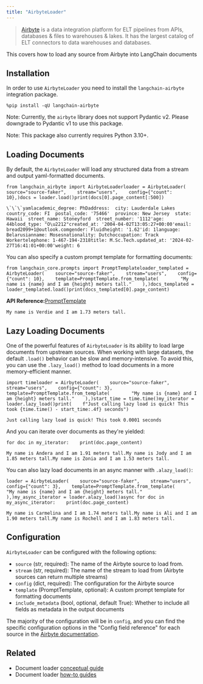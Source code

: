 ```yaml
---
title: "AirbyteLoader"
---
```


> [Airbyte](https://github.com/airbytehq/airbyte) is a data integration platform for ELT pipelines from APIs, databases & files to warehouses & lakes. It has the largest catalog of ELT connectors to data warehouses and databases.

This covers how to load any source from Airbyte into LangChain documents

## Installation

In order to use `AirbyteLoader` you need to install the `langchain-airbyte` integration package.

```
%pip install -qU langchain-airbyte
```

Note: Currently, the `airbyte` library does not support Pydantic v2. Please downgrade to Pydantic v1 to use this package.

Note: This package also currently requires Python 3.10+.

## Loading Documents

By default, the `AirbyteLoader` will load any structured data from a stream and output yaml-formatted documents.

```
from langchain_airbyte import AirbyteLoaderloader = AirbyteLoader(    source="source-faker",    stream="users",    config={"count": 10},)docs = loader.load()print(docs[0].page_content[:500])
```

```
\`\`\`yamlacademic_degree: PhDaddress:  city: Lauderdale Lakes  country_code: FI  postal_code: '75466'  province: New Jersey  state: Hawaii  street_name: Stoneyford  street_number: '1112'age: 44blood_type: "O\u2212"created_at: '2004-04-02T13:05:27+00:00'email: bread2099+1@outlook.comgender: Fluidheight: '1.62'id: 1language: Belarusianname: Mosesnationality: Dutchoccupation: Track Workertelephone: 1-467-194-2318title: M.Sc.Tech.updated_at: '2024-02-27T16:41:01+00:00'weight: 6
```

You can also specify a custom prompt template for formatting documents:

```
from langchain_core.prompts import PromptTemplateloader_templated = AirbyteLoader(    source="source-faker",    stream="users",    config={"count": 10},    template=PromptTemplate.from_template(        "My name is {name} and I am {height} meters tall."    ),)docs_templated = loader_templated.load()print(docs_templated[0].page_content)
```

**API Reference:**[PromptTemplate](https://python.langchain.com/api_reference/core/prompts/langchain_core.prompts.prompt.PromptTemplate.html)

```
My name is Verdie and I am 1.73 meters tall.
```

## Lazy Loading Documents

One of the powerful features of `AirbyteLoader` is its ability to load large documents from upstream sources. When working with large datasets, the default `.load()` behavior can be slow and memory-intensive. To avoid this, you can use the `.lazy_load()` method to load documents in a more memory-efficient manner.

```
import timeloader = AirbyteLoader(    source="source-faker",    stream="users",    config={"count": 3},    template=PromptTemplate.from_template(        "My name is {name} and I am {height} meters tall."    ),)start_time = time.time()my_iterator = loader.lazy_load()print(    f"Just calling lazy load is quick! This took {time.time() - start_time:.4f} seconds")
```

```
Just calling lazy load is quick! This took 0.0001 seconds
```

And you can iterate over documents as they're yielded:

```
for doc in my_iterator:    print(doc.page_content)
```

```
My name is Andera and I am 1.91 meters tall.My name is Jody and I am 1.85 meters tall.My name is Zonia and I am 1.53 meters tall.
```

You can also lazy load documents in an async manner with `.alazy_load()`:

```
loader = AirbyteLoader(    source="source-faker",    stream="users",    config={"count": 3},    template=PromptTemplate.from_template(        "My name is {name} and I am {height} meters tall."    ),)my_async_iterator = loader.alazy_load()async for doc in my_async_iterator:    print(doc.page_content)
```

```
My name is Carmelina and I am 1.74 meters tall.My name is Ali and I am 1.90 meters tall.My name is Rochell and I am 1.83 meters tall.
```

## Configuration

`AirbyteLoader` can be configured with the following options:

* `source` (str, required): The name of the Airbyte source to load from.
* `stream` (str, required): The name of the stream to load from (Airbyte sources can return multiple streams)
* `config` (dict, required): The configuration for the Airbyte source
* `template` (PromptTemplate, optional): A custom prompt template for formatting documents
* `include_metadata` (bool, optional, default True): Whether to include all fields as metadata in the output documents

The majority of the configuration will be in `config`, and you can find the specific configuration options in the "Config field reference" for each source in the [Airbyte documentation](https://docs.airbyte.com/integrations/).

## Related

* Document loader [conceptual guide](/oss/concepts/document_loaders)
* Document loader [how-to guides](/oss/how_to/#document-loaders)
